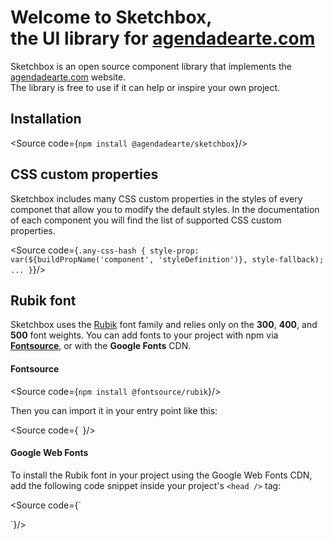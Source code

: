 
<Meta title="Welcome" />

# Welcome to Sketchbox,<br/>the UI library for [agendadearte.com](https://agendadearte.com)

Sketchbox is an open source component library that implements the 
[agendadearte.com](https://agendadearte.com) website.\
The library is free to use if it can help or inspire your own project.

## Installation

<Source code={`
npm install @agendadearte/sketchbox
`}/>

## CSS custom properties
Sketchbox includes many CSS custom properties in the styles of every componet 
that allow you to modify the default styles. In the documentation of each 
component you will find the list of supported CSS custom properties.

<Source code={`
.any-css-hash {
  style-prop: var(${buildPropName('component', 'styleDefinition')}, style-fallback);
  ...
}
`}/>

## Rubik font
Sketchbox uses the [Rubik](https://fonts.google.com/specimen/Rubik) font family and relies only on the **300**, **400**, and **500** font weights.
You can add fonts to your project with npm via **[Fontsource](https://fontsource.org/)**, or with the **Google Fonts** CDN.

#### Fontsource
<Source code={`
npm install @fontsource/rubik
`}/>

Then you can import it in your entry point like this:

<Source code={`
`}/>

#### Google Web Fonts
To install the Rubik font in your project using the Google Web Fonts CDN, add the following code snippet inside your project's `<head />` tag:

<Source code={`
<link
  rel="stylesheet"
  href="https://fonts.googleapis.com/css?family=Rubik:300,400,500,700&amp;display=swap"
/>
`}/>
